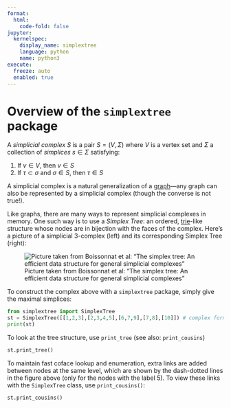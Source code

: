 ```yaml
---
format:
  html:
    code-fold: false
jupyter: 
  kernelspec:
    display_name: simplextree
    language: python
    name: python3
execute: 
  freeze: auto
  enabled: true
---
```


# Overview of the `simplextree` package

A _simplicial complex_ $S$ is a pair $S = (V, \Sigma)$ where $V$ is a vertex set and $\Sigma$ a collection of _simplices_ $s \in \Sigma$ satisfying: 

1. If $v \in V$, then $v \in S$
2. If $\tau \subset \sigma$ and $\sigma \in S$, then $\tau \in S$

A simplicial complex is a natural generalization of a [graph](https://en.wikipedia.org/wiki/Graph_(discrete_mathematics))---any graph can also be represented by a simplicial complex (though the converse is not true!). 

Like graphs, there are many ways to represent simplicial complexes in memory. One such way is to use a _Simplex Tree_: an ordered, [trie](https://en.wikipedia.org/wiki/Trie)-like structure whose nodes are in bijection with the faces of the complex. Here's a picture of a simplicial 3-complex (left) and its corresponding Simplex Tree (right):

![Picture taken from Boissonnat et al: "The simplex tree: An efficient data structure for general simplicial complexes"](./static/simplextree_pic.png){.preview-image}

To construct the complex above with a `simplextree` package, simply give the maximal simplices: 

```python
from simplextree import SimplexTree
st = SimplexTree([[1,2,3],[2,3,4,5],[6,7,9],[7,8],[10]]) # complex form the picture
print(st)
```

To look at the tree structure, use `print_tree` (see also: `print_cousins`)
```python
st.print_tree()
```

To maintain fast coface lookup and enumeration, extra links are added between nodes at the same level, which are shown by the dash-dotted lines in the figure above (only for the nodes with the label $5$). To view these links with the `SimplexTree` class, use `print_cousins()`:
```python
st.print_cousins()
```

<!-- Various subsets of the complex can be parameterized by a starting simplex.  -->
